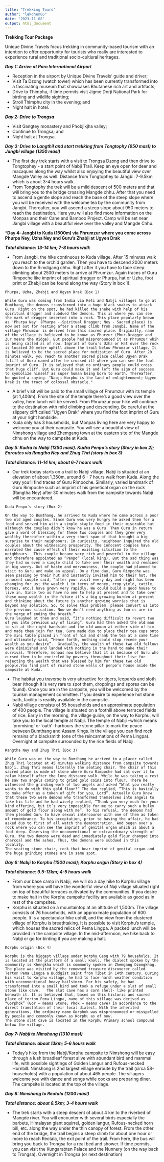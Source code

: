 ```yaml
---
title: "Trekking Tours"
author: "lekdhen06"
date: "2023-11-08"
output: html_document
---
```


**Trekking Tour Package**

Unique Divine Travels focus trekking in community-based tourism with an intention to offer opportunity for tourists who really are interested to experience rural and traditional socio-cultiural heritages.

***Day 1: Arrive at Paro International Airport***

-   Reception in the airport by Unique Divine Travels' guide and driver;
-   Visit Ta Dzong (watch tower) which has been currently transformed into a fascinating museum that showcases Bhutanese rich art and artifacts;
-   Drive to Thimphu, if time permits visit Jigme Dorji National Park for birding and wildlife sighting;
-   Stroll Thimphu city in the evening; and
-   Night halt in hotel.

***Day 2: Drive to Trongsa***

-   Visit Gangtey monastery and Phobjikjha valley;
-   Continue to Trongsa; and
-   Night halt at Trongsa.

***Day 3: Drive to Langthil and start trekking from Tongtophy (950 masl) to Jangbi village (1350 masl)***

-   The first day trek starts with a visit to Trongsa Dzong and then drive to Tongtophey - a start point of Nabji Trail. Keep an eye open for deer and macaques along the way whilst also enjoying the beautiful view over Mangde Valley as well. Distance from Tongtophey to Jangbi: 7-9.5km which is about 3-4 hours walk.
-   From Tongtophy the trek will be a mild descent of 500 meters and that will bring you to the bridge crossing Mangde chhu. After that you need to ascend a gentle slope and reach the base of the steep slope where you will be received with the welcome tea by the community from Jangbi. Thereafter, you will ascend a steep slope about 950 meters to reach the destination. Here you will also find more information on the Monpas and their Cane and Bamboo Project. Camp will be set near Jangbi village with a beautiful view over the valley and Mangde Chhu.

\***Day 4: Jangbi to Kuda (1500m) via Phrumzur where you come across Phurpa Ney, Uzha Ney and Guru's Zhabji at Ugyen Drak**

***Total distance: 13-14 km; 7-8 hours walk***

-   From Jangbi, the hike continuous to Kuda village. After 15 minutes walk you reach to the orchid garden. Then you have to descend 2000 meters down to the Rimdigang chhu. Right after it you have to face steep climbing about 2500 meters to arrive at Phrumzur. Again traces of Guru Rimpoche like imprint of spiritual dragger or Phurpa, hat or Uzha, foot print or Zhabji can be found along the way (Story in box 1).


```       
Phurpa, Uzha, Zhabji and Ugyen Drak (Box 1)

While Guru was coming from India via Reti and Nabji villages to go at Bumthang, the demons transformed into a huge black snakes to attack Guru. Right on the spot, he had killed the snake with help of his spiritual dragger and subdued the demons. This is where you can see the mark of dragger inserted into a rock. This place popularly known as 'Phurpa Ney' (Phurpa --Spiritual Dragger; Ney - Sacred place) is now set out for resting after a steep climb from Jangbi. Name of the village Phrumzur is derived from this sacred place. Originally, name of the village is believed to be known as Phurzur (Phur-Dragger and Zur means the Ridge). But people had mispronounced it as Phrumzur whih is being called as of now. Imprint of Guru's Uzha or Hat over the rock is located 20 meter uphill above the trail below Phrumzur village. It is believed to be the sacred place for meditation of Guru. After 20 minutes walk, you reach to another sacred place called Ugyen Drak (cliff of Guru named after he crossed it) where you can see the foot imprint of Guru. It is believed that no ordinary people could cross that huge cliff. But Guru could make it and left the sign of success to symbolize himself as super human being born to earth. Thereafter, he quoted a saying- "Nabji-Korphu is the land of enlightenment; Ugyen Drak is the tract of colossal obstacle."
```


-   A brief visit will be paid to the small village of Phrumzur with its temple (at 1,400m). From the site of the temple there's a good view over the valley, here lunch will be served. From Phrumzur your hike will continue to the destination with mild climbing and descending. Be careful at the slippery cliff called "Ugyen Drak" where you find the foot imprint of Guru at your right handside.
-   Kuda only has 3 households, but Monpas living here are very happy to welcome you at their campsite. You will see a beautiful view of Nimshong village and Zhemgang town at the eastern site of the Mangde chhu on the way to campsite at Kuda.

***Day 5: Kudra to Nabji (1350 masl). Kudra Penpo's story (Story in box 2); Enroutes via Rangtha Ney and Zhug Thri (story in box 3)***

***Total distance: 11-14 km; about 6-7 hours walk***

-   Our trek today starts on a trail to Nabji village. Nabji is situated at an elevation of about 1,350m, around 6 - 7 hours walk from Kuda. Along the way you'll find traces of Guru Rimpoche. Similarly, varied landmark of Guru Rimpoche such as imprint of his genetical organ on the rock (Rangtha Ney) after 30 minutes walk from the campsite towards Nabji will be encountered.

```         
Kuda Penpo’s story (Box 2)

On the way to Bumthang, he arrived to Kuda where he came across a poor two old aged couples. Since Guru was very hungry he asked them for a food and served him with a simple staple food in their miserable hut although the couples didn’t know he was a Guru. Then Guru in return gave a word of blessing for these two couples and they grew very wealthy thereafter within a very short span of that brought a big surprise to their neighbours. In curiosity, neighbour inquired the old couples about the witnessing prosperity. The innocent couples have narrated the cause effect of their existing situation to the neighbours.  This couple became very rich and powerful in the village and therefore appointed as “Penpo” (local king). But the sad thing was they had no even a single child to take over their wealth and remained in big worry. Out of haste and nervousness, the couple had planned to visit to Guru and make an appeal. On a fine day, Guru Rimpoche was seen passing by their hut and instantly invited him to their hut. The innocent couple said, “after your visit every day and night has been changing for us; the wealth ( in terms of money, crop yield, cattle, horses, etc.) have grown very rapidly. We could build a good house to live in. Since two us have no one to help at present and to take over these many wealth in the future it’s a big growing burden at present and thinking about the future is another growing worries that is beyond any solution. So, to solve this problem, please convert us into the previous situation. Now we don’t need anything as two us are in the verge of ending the breath.” 
Guru laughed at them and said, “It’s nothing difficult to revert two of you into previous way of living”. Guru had then asked the old man to sit at the right handside and the old woman at either side of him and made them join for tea. Guru made duo to place their tea cups onto the mini table placed in front of him and drank the tea at a same time and ultimately said, “Hence forth, nothing could stop recede your wealth as you desire”.  Gradually, the wealth of these two old fellows were diminished and landed with nothing in the hand to make their survival. Therefore, monpas now believe that it is because of Guru who cursed them to be encircled by poverty throughout their live for rejecting the wealth that was blessed by him for these two old people.You find part of ruined stone walls of penpo’s house aside the campsite at Kuda.
```

-   The habitat you traverse is very attractive for tigers, leopards and sloth bear (though it is very rare to spot them, droppings and spores can be found). Once you are in the campsite, you will be welcomed by the tourism management committee. If you desire to experience hot stone bath, facility is readily available in the campsite.
-   Nabji village consists of 55 households and an approximate population of 400 people. The village is situated on a foothill above terraced fields of rice. Early in the morning, the village guide, on the way to Korphu, will take you to the local temple at Nabji. The temple of Nabji --which means 'promising' or 'oath'- harbours the stone pillar to mark the peace between Bumthang and Assam Kings. In the village you can find rock remains of a blacksmith (one of the reincarnations of Pema Lingpa). Overnight at campsite surrounded by the rice fields of Nabji.

```         
Rangtha Ney and Zhug Thri (Box 3)

While Guru was on the way to Bumthang he arrived to a placer called Zhug Thri located at 45 minutes walking distance from campsite towards Nabji. Zhug Thri means literally the seating chair. The chair of this sacred place is made of stone where Guru Rimpoche had sat over it to relax himself after the long distance walk. While he was taking a rest he saw two angels coming to grind gold coins into flour. There he witnessed the grinding work of two angels and asked “What you really wants to do with this gold flour?” The duo replied, “This is basically to make offer as a token of gift for you, Lord”. Actually Guru knew that these two were demons who transformed themselves into angels to take his life and he had wisely replied, “Thank you very much for your kind offering, but it’s very impossible for me to carry such a bulky amount of gold flour along with me”. To his refusal, the demons had then pleaded Guru to have sexual intercourse with one of them as token of remembrance. To his acceptation, prior to having the affair, he had asked duo to first of all watch the demonstration. And began over a rock where you can see the imprint of genital organ which is about a foot deep. Observing the unconventional or extraordinary strength of Guru, the two demons were dead and immediately gold flour changed into charcoal and the ashes. Thus, the demons were subdued in this locality. 
The seating stone chair, rock that bear imprint of genital organ and the huge grinding stones are in same spot.      
```

***Day 6: Nabji to Korphu (1500 masl); Korphu origin (Story in box 4)***

***Total distance: 9.5-13km; 4-5 hours walk***

-   From our base camp in Nabji, we will do a day hike to Korphu village from where you will have the wonderful view of Naji village situated right on top of beautiful terraces cultivated by the communities. If you desire to make halt in the Korphu campsite facility are available as good as in rest of the campsites.
-   Korphu is situated on a mountaintop at an altitude of 1,500m. The village consists of 76 households, with an approximate population of 600 people. It is a spectacular hike uphill, and the view from the clustered village of Korphu is breathtaking. It is possible to visit Korphu's temple, which houses the sacred relics of Pema Lingpa. A packed lunch will be provided in the campsite village. In the mid-afternoon, we hike back to Nabji or go for birding if you are making a halt.

```         
Korphu origin (Box 4)

Korphu is the biggest village under Korphu Geog with 79 households. It is located at the platform of a small knoll. The dialect spoken by the community is Khengkha which is commonly spoken in Zhemgang Dzongkhag.  The place was visited by the renowned treasure discoverer called Terton Pema Lingpa a Buddgist saint from Tibet in 14th century. During his visit to Korphu village, he had to face harsh weather condition with unconventional heavy hailstorm. For his safety, he had transformed into a small bird and took a refuge under a slat of small stone like cave.   The slat cave has a corn shell- like printed beneath it. It is believed that, based on this historic and sacred place of terton Pema Lingpa, name of this village was derived as “Gorphok” (Gor – means Stone; Phok – means cave) in accordance to the direct translation of their local dialect. With the inherited generations, the ordinary name Gorphok was mispronounced or misspelled by people and commonly known as Korphu as of now.  
The stone slat cave is located in the Korphu Primary school compound below the village.
```

***Day 7: Nabji to Nimshong (1310 masl)***

***Total distance: about 13km; 5-6 hours walk***

-   Today's hike from the Nabji/Korphu campsite to Nimshong will be easy through a lush broadleaf forest alive with abundant bird and mammal life, with possible sightings of Golden Langur and Rufous-necked Hornbill. Nimshong is 2nd largest village enroute by the trail (circa 58-households) with a population of about 465 people. The villagers welcome you with dance and songs while cooks are preparing diner. The campsite is located at the top of the village.

***Day 8: Nimshong to Reotala (1200 masl)***

***Total distance: about 6.5km; 3-4 hours walk***

-   The trek starts with a steep descent of about 4 km to the riverbed of Mangde river. You will encounter with several birds especially the barbets, Himalayan giant squirrel, golden langur, Rufous-necked horn bill, etc. along the way under the thin canopy of forest. From the other end of the bridge, the trail begins a steep climb for about one hour or more to reach Reotala, the exit point of the trail. From here, the bus will bring you back to Trongsa for a real bed and shower. If time permits, you can visit the Kungarabten Palace and the Nunnery (on the way back to Trongsa). Overnight in Trongsa (or next destination)
